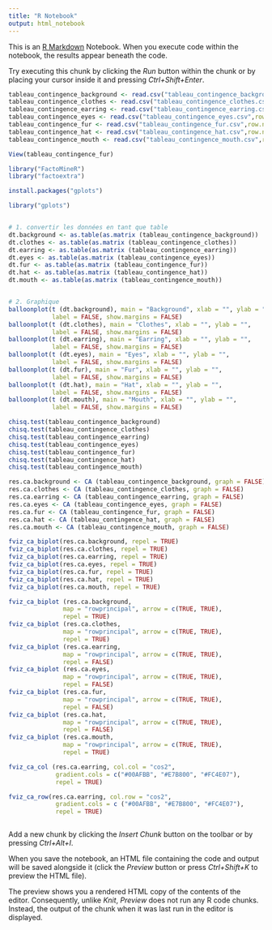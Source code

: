 ---
title: "R Notebook"
output: html_notebook
---

This is an [R Markdown](http://rmarkdown.rstudio.com) Notebook. When you execute code within the notebook, the results appear beneath the code. 

Try executing this chunk by clicking the *Run* button within the chunk or by placing your cursor inside it and pressing *Ctrl+Shift+Enter*. 

```{r}
tableau_contingence_background <- read.csv("tableau_contingence_background.csv",row.names=1)
tableau_contingence_clothes <- read.csv("tableau_contingence_clothes.csv",row.names=1)
tableau_contingence_earring <- read.csv("tableau_contingence_earring.csv",row.names=1)
tableau_contingence_eyes <- read.csv("tableau_contingence_eyes.csv",row.names=1)
tableau_contingence_fur <- read.csv("tableau_contingence_fur.csv",row.names=1)
tableau_contingence_hat <- read.csv("tableau_contingence_hat.csv",row.names=1)
tableau_contingence_mouth <- read.csv("tableau_contingence_mouth.csv",row.names=1)
```

```{r}
View(tableau_contingence_fur)
```


```{r}
library("FactoMineR")
library("factoextra")
```
```{r}
install.packages("gplots")
```

```{r}
library("gplots")


# 1. convertir les données en tant que table
dt.background <- as.table(as.matrix (tableau_contingence_background))
dt.clothes <- as.table(as.matrix (tableau_contingence_clothes))
dt.earring <- as.table(as.matrix (tableau_contingence_earring))
dt.eyes <- as.table(as.matrix (tableau_contingence_eyes))
dt.fur <- as.table(as.matrix (tableau_contingence_fur))
dt.hat <- as.table(as.matrix (tableau_contingence_hat))
dt.mouth <- as.table(as.matrix (tableau_contingence_mouth))


# 2. Graphique
balloonplot(t (dt.background), main = "Background", xlab = "", ylab = "",
            label = FALSE, show.margins = FALSE)
balloonplot(t (dt.clothes), main = "Clothes", xlab = "", ylab = "",
            label = FALSE, show.margins = FALSE)
balloonplot(t (dt.earring), main = "Earring", xlab = "", ylab = "",
            label = FALSE, show.margins = FALSE)
balloonplot(t (dt.eyes), main = "Eyes", xlab = "", ylab = "",
            label = FALSE, show.margins = FALSE)
balloonplot(t (dt.fur), main = "Fur", xlab = "", ylab = "",
            label = FALSE, show.margins = FALSE)
balloonplot(t (dt.hat), main = "Hat", xlab = "", ylab = "",
            label = FALSE, show.margins = FALSE)
balloonplot(t (dt.mouth), main = "Mouth", xlab = "", ylab = "",
            label = FALSE, show.margins = FALSE)
```

```{r}
chisq.test(tableau_contingence_background)
chisq.test(tableau_contingence_clothes)
chisq.test(tableau_contingence_earring)
chisq.test(tableau_contingence_eyes)
chisq.test(tableau_contingence_fur)
chisq.test(tableau_contingence_hat)
chisq.test(tableau_contingence_mouth)
```

```{r}
res.ca.background <- CA (tableau_contingence_background, graph = FALSE)
res.ca.clothes <- CA (tableau_contingence_clothes, graph = FALSE)
res.ca.earring <- CA (tableau_contingence_earring, graph = FALSE)
res.ca.eyes <- CA (tableau_contingence_eyes, graph = FALSE)
res.ca.fur <- CA (tableau_contingence_fur, graph = FALSE)
res.ca.hat <- CA (tableau_contingence_hat, graph = FALSE)
res.ca.mouth <- CA (tableau_contingence_mouth, graph = FALSE)
```

```{r}
fviz_ca_biplot(res.ca.background, repel = TRUE)
fviz_ca_biplot(res.ca.clothes, repel = TRUE)
fviz_ca_biplot(res.ca.earring, repel = TRUE)
fviz_ca_biplot(res.ca.eyes, repel = TRUE)
fviz_ca_biplot(res.ca.fur, repel = TRUE)
fviz_ca_biplot(res.ca.hat, repel = TRUE)
fviz_ca_biplot(res.ca.mouth, repel = TRUE)
```
```{r}
fviz_ca_biplot (res.ca.background,
               map = "rowprincipal", arrow = c(TRUE, TRUE),
               repel = TRUE)
fviz_ca_biplot (res.ca.clothes,
               map = "rowprincipal", arrow = c(TRUE, TRUE),
               repel = TRUE)
fviz_ca_biplot (res.ca.earring,
               map = "rowprincipal", arrow = c(TRUE, TRUE),
               repel = FALSE)
fviz_ca_biplot (res.ca.eyes,
               map = "rowprincipal", arrow = c(TRUE, TRUE),
               repel = FALSE)
fviz_ca_biplot (res.ca.fur,
               map = "rowprincipal", arrow = c(TRUE, TRUE),
               repel = FALSE)
fviz_ca_biplot (res.ca.hat,
               map = "rowprincipal", arrow = c(TRUE, TRUE),
               repel = FALSE)
fviz_ca_biplot (res.ca.mouth,
               map = "rowprincipal", arrow = c(TRUE, TRUE),
               repel = TRUE)
```
```{r}
fviz_ca_col (res.ca.earring, col.col = "cos2",
             gradient.cols = c("#00AFBB", "#E7B800", "#FC4E07"),
             repel = TRUE)
```


```{r}
fviz_ca_row(res.ca.earring, col.row = "cos2",
             gradient.cols = c ("#00AFBB", "#E7B800", "#FC4E07"),
             repel = TRUE)
```
```{r}

```

Add a new chunk by clicking the *Insert Chunk* button on the toolbar or by pressing *Ctrl+Alt+I*.

When you save the notebook, an HTML file containing the code and output will be saved alongside it (click the *Preview* button or press *Ctrl+Shift+K* to preview the HTML file).

The preview shows you a rendered HTML copy of the contents of the editor. Consequently, unlike *Knit*, *Preview* does not run any R code chunks. Instead, the output of the chunk when it was last run in the editor is displayed.
